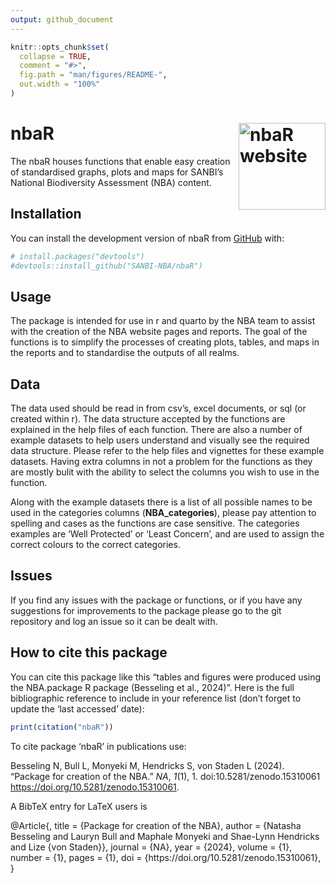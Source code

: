 ```yaml
---
output: github_document
---
```



```r
knitr::opts_chunk$set(
  collapse = TRUE,
  comment = "#>",
  fig.path = "man/figures/README-",
  out.width = "100%"
)
```

# nbaR <a href="https://sanbi-nba.github.io/nbaR/"><img src="man/figures/logo.png" align="right" height="139" alt="nbaR website" /></a>


<!-- badges: start -->
<!-- badges: end -->

The nbaR houses functions that enable easy creation of standardised graphs, plots and maps for SANBI's National Biodiversity Assessment (NBA) content.

## Installation

You can install the development version of nbaR from [GitHub](https://github.com/) with:

```r
# install.packages("devtools")
#devtools::install_github("SANBI-NBA/nbaR")
```

## Usage

The package is intended for use in r and quarto by the NBA team to assist with the creation of the NBA website pages and reports. The goal of the functions is to simplify the processes of creating plots, tables, and maps in the reports and to standardise the outputs of all realms. 



## Data

The data used should be read in from csv's, excel documents, or sql (or created within r). The data structure accepted by the functions are explained in the help files of each function. There are also a number of example datasets to help users understand and visually see the required data structure. Please refer to the help files and vignettes for these example datasets. 
Having extra columns in not a problem for the functions as they are mostly bulit with the ability to select the columns you wish to use in the function. 

Along with the example datasets there is a list of all possible names to be used in the categories columns (**NBA_categories**), please pay attention to spelling and cases as the functions are case sensitive. The categories examples are 'Well Protected' or 'Least Concern', and are used to assign the correct colours to the correct categories.  

## Issues

If you find any issues with the package or functions, or if you have any suggestions for improvements to the package please go to the git repository and log an issue so it can be dealt with. 

## How to cite this package

You can cite this package like this "tables and figures were produced using the NBA.package R package (Besseling et al., 2024)". Here is the full bibliographic reference to include in your reference list (don't forget to update the 'last accessed' date):

```r

print(citation("nbaR"))

```

To cite package ‘nbaR’ in publications use:

  Besseling N, Bull L, Monyeki M, Hendricks S, von Staden L (2024).
  “Package for creation of the NBA.” _NA_, *1*(1), 1.
  doi:10.5281/zenodo.15310061 <https://doi.org/10.5281/zenodo.15310061>.

A BibTeX entry for LaTeX users is

  @Article{,
    title = {Package for creation of the NBA},
    author = {Natasha Besseling and Lauryn Bull and Maphale Monyeki and Shae-Lynn Hendricks and Lize {von Staden}},
    journal = {NA},
    year = {2024},
    volume = {1},
    number = {1},
    pages = {1},
    doi = {https://doi.org/10.5281/zenodo.15310061},
  }
